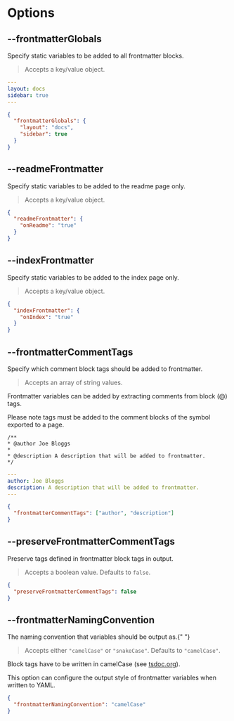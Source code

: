 
# Options

## --frontmatterGlobals

<Callout emoji="💡">
  Specify static variables to be added to all frontmatter blocks.
</Callout>

> Accepts a key/value object.

```yaml filename="YAML"
---
layout: docs
sidebar: true
---
```

```json filename="typedoc.json"
{
  "frontmatterGlobals": {
    "layout": "docs",
    "sidebar": true
  }
}
```

## --readmeFrontmatter

<Callout emoji="💡">
  Specify static variables to be added to the readme page only.
</Callout>

> Accepts a key/value object.

```json filename="typedoc.json"
{
  "readmeFrontmatter": {
    "onReadme": "true"
  }
}
```

## --indexFrontmatter

<Callout emoji="💡">
  Specify static variables to be added to the index page only.
</Callout>

> Accepts a key/value object.

```json filename="typedoc.json"
{
  "indexFrontmatter": {
    "onIndex": "true"
  }
}
```

## --frontmatterCommentTags

<Callout emoji="💡">
  Specify which comment block tags should be added to frontmatter.
</Callout>

> Accepts an array of string values.

Frontmatter variables can be added by extracting comments from block (@) tags.

Please note tags must be added to the comment blocks of the symbol exported to a page.

```ansi filename="Block Tags (someModule.ts)"
/**
* @author Joe Bloggs
*
* @description A description that will be added to frontmatter.
*/
```

```yaml filename="YAML (someModule.md)"
---
author: Joe Bloggs
description: A description that will be added to frontmatter.
---
```

```json filename="typedoc.json"
{
  "frontmatterCommentTags": ["author", "description"]
}
```

## --preserveFrontmatterCommentTags

<Callout emoji="💡">
  Preserve tags defined in frontmatter block tags in output.
</Callout>

> Accepts a boolean value. Defaults to `false`.

```json filename="typedoc.json"
{
  "preserveFrontmatterCommentTags": false
}
```

## --frontmatterNamingConvention

<Callout emoji="💡">
  The naming convention that variables should be output as.{" "}
</Callout>

> Accepts either `"camelCase"` or `"snakeCase"`. Defaults to `"camelCase"`.

Block tags have to be written in camelCase (see [tsdoc.org](https://tsdoc.org/pages/spec/tag_kinds)).

This option can configure the output style of frontmatter variables when written to YAML.

```json filename="typedoc.json"
{
  "frontmatterNamingConvention": "camelCase"
}
```

